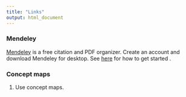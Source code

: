 ```yaml
---
title: "Links"
output: html_document
---
```


### Mendeley 

[Mendeley](https://www.mendeley.com) is a free citation and PDF organizer. Create an account and download Mendeley for desktop. See [here](https://www.mendeley.com/guides/using-citation-editor) for how to get started []().

### Concept maps

1. Use concept maps. 

